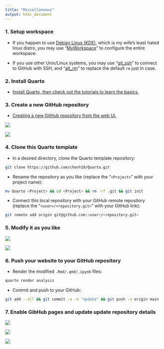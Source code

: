 ```yaml
---
title: "Miscellaneous"
output: html_document
---
```


### 1. Setup workspace

- If you happen to use [Debian Linux (KDE)](https://cdimage.debian.org/debian-cd/current-live/amd64/iso-hybrid/), which is my wife's least hated linux distro, you may use "[MyWorkspace](https://github.com/chenh19/MyWorkspace)" to configure the entire workspace:

- If you use other Unix/Linux systems, you may use "[git_ssh](https://github.com/chenh19/git_ssh)" to connect to GitHub with SSH, and "[alt_rm](https://github.com/chenh19/alt_rm)" to replace the default ```rm``` just in case.


### 2. Install Quarto

- [Install Quarto, then check out the tutorials to learn the basics.](https://quarto.org/docs/get-started/)


### 3. Create a new GitHub repository

- [Creating a new GitHub repository from the web UI.](https://docs.github.com/en/repositories/creating-and-managing-repositories/creating-a-new-repository)

![](https://raw.githubusercontent.com/chenh19/Quarto/refs/heads/main/images/misc/1.png)

![](https://raw.githubusercontent.com/chenh19/Quarto/refs/heads/main/images/misc/2.png)


### 4. Clone this Quarto template

- In a desired directory, clone the Quarto template repository:

```bash
git clone https://github.com/chenh19/Quarto.git
```

- Rename the repository as you like (replace the "```<Project>```" with your project name):

```bash
mv Quarto <Project> && cd <Project> && rm -rf .git && git init
```

- Connect this local repository with your GitHub remote repository (replace the "```<user>/<repository.git>```" with your GitHub link):

```bash
git remote add origin git@github.com:<user>/<repository.git>
```

### 5. Modify it as you like

![](https://raw.githubusercontent.com/chenh19/Quarto/refs/heads/main/images/misc/6.png)

![](https://raw.githubusercontent.com/chenh19/Quarto/refs/heads/main/images/misc/7.png)


### 6. Push your website to your GitHub repository

- Render the modified ```.Rmd/.qmd/.ipynb``` files:

```bash
quarto render analysis
```

- Commit and push to your GitHub:

```bash
git add --all && git commit -a -m "update" && git push -u origin main
```


### 7. Enable GibHub pages and update update repository details

![](https://raw.githubusercontent.com/chenh19/Quarto/refs/heads/main/images/misc/3.png)

![](https://raw.githubusercontent.com/chenh19/Quarto/refs/heads/main/images/misc/4.png)

![](https://raw.githubusercontent.com/chenh19/Quarto/refs/heads/main/images/misc/5.png)